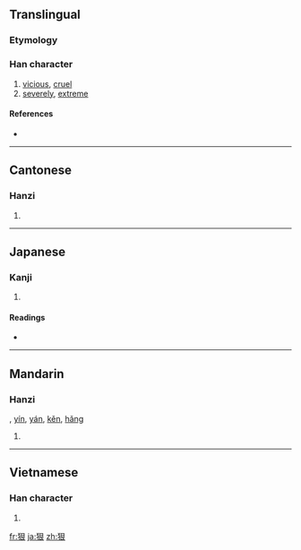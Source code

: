 {{also|狼}}
==Translingual==

===Etymology===
{{Han compound|犬|艮|ls=psc|c1=s|c2=p|alt1=犭}}

===Han character===
{{Han char|rn=94|rad=犬|as=06|sn=9|four=4723<sub>2</sub>|canj=大竹日女 (KHAV)}}

# [[vicious]], [[cruel]]
# [[severely]], [[extreme]]

====References====
* {{Han ref|kx=0710.020|dkj=20362|dj=1122.090|hdz=21346.100|uh=72E0|ud=29408|bh=ACBD|bd=44221}}

----

==Cantonese==

===Hanzi===
{{yue-hanzi|jyut=|y=han2}}

# {{defn|Cantonese|sort=犬06}}

----

==Japanese==

===Kanji===
{{ja-kanji|grade=|rs=犬06}}

# {{defn|Japanese|sort=犬06}}

====Readings====
* {{ja-readings|on=[[がん]] (gan), [[こん]] (kon)|kun=[[もとる]] (motoru)}}

----

==Mandarin==

===Hanzi===
{{cmn-hanzi|pin=[[hěn]] ([[hen3]])|wg=hen<sup>3</sup>}}, [[yín]], [[yán]], [[kěn]], [[hǎng]]

# {{defn|Mandarin|sort=犬06}}

----

==Vietnamese==

===Han character===
{{vi-hantu|[[ngận]]|rs=犬06}}

# {{defn|Vietnamese|sort=犬06}}

[[fr:狠]]
[[ja:狠]]
[[zh:狠]]